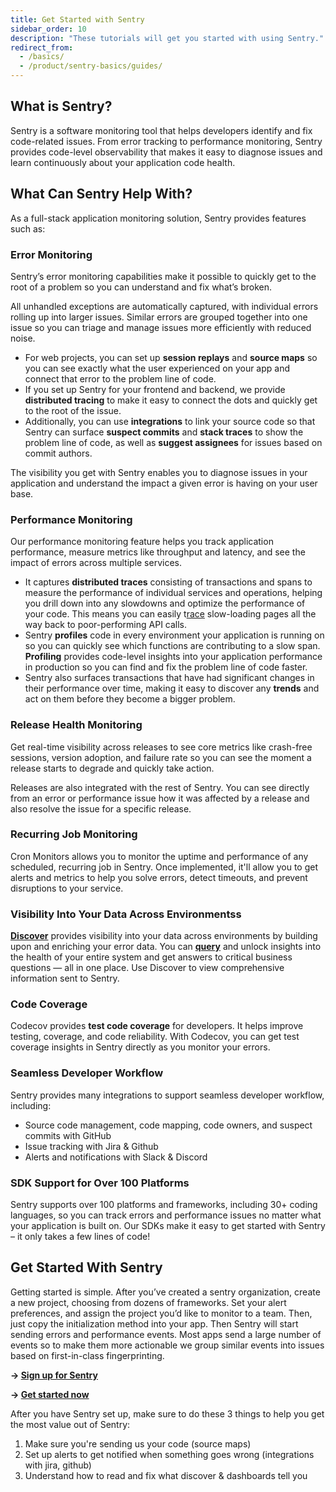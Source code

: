 ```yaml
---
title: Get Started with Sentry
sidebar_order: 10
description: "These tutorials will get you started with using Sentry."
redirect_from:
  - /basics/
  - /product/sentry-basics/guides/
---
```


## What is Sentry?

Sentry is a software monitoring tool that helps developers identify and fix code-related issues. From error tracking to performance monitoring, Sentry provides code-level observability that makes it easy to diagnose issues and learn continuously about your application code health.

## What Can Sentry Help With?

As a full-stack application monitoring solution, Sentry provides features such as:

### Error Monitoring

Sentry’s error monitoring capabilities make it possible to quickly get to the root of a problem so you can understand and fix what’s broken.

All unhandled exceptions are automatically captured, with individual errors rolling up into larger issues. Similar errors are grouped together into one issue so you can triage and manage issues more efficiently with reduced noise.

- For web projects, you can set up **session replays** and **source maps** so you can see exactly what the user experienced on your app and connect that error to the problem line of code.
- If you set up Sentry for your frontend and backend, we provide **distributed tracing** to make it easy to connect the dots and quickly get to the root of the issue.
- Additionally, you can use **integrations** to link your source code so that Sentry can surface **suspect commits** and **stack traces** to show the problem line of code, as well as **suggest assignees** for issues based on commit authors.

The visibility you get with Sentry enables you to diagnose issues in your application and understand the impact a given error is having on your user base.

### Performance Monitoring

Our performance monitoring feature helps you track application performance, measure metrics like throughput and latency, and see the impact of errors across multiple services.

- It captures **distributed traces** consisting of transactions and spans to measure the performance of individual services and operations, helping you drill down into any slowdowns and optimize the performance of your code. This means you can easily t[race](https://blog.sentry.io/find-the-root-cause-faster-with-trace-view-and-quick-trace/) slow-loading pages all the way back to poor-performing API calls.
- Sentry **profiles** code in every environment your application is running on so you can quickly see which functions are contributing to a slow span. **Profiling** provides code-level insights into your application performance in production so you can find and fix the problem line of code faster.
- Sentry also surfaces transactions that have had significant changes in their performance over time, making it easy to discover any **trends** and act on them before they become a bigger problem.

### Release Health Monitoring

Get real-time visibility across releases to see core metrics like crash-free sessions, version adoption, and failure rate so you can see the moment a release starts to degrade and quickly take action.

Releases are also integrated with the rest of Sentry. You can see directly from an error or performance issue how it was affected by a release and also resolve the issue for a specific release.

### Recurring Job Monitoring

Cron Monitors allows you to monitor the uptime and performance of any scheduled, recurring job in Sentry. Once implemented, it'll allow you to get alerts and metrics to help you solve errors, detect timeouts, and prevent disruptions to your service.

### Visibility Into Your Data Across Environmentss

[**Discover**](https://try.sentry-demo.com/demo/start/?scenario=discover&projectSlug=react&source=docs) provides visibility into your data across environments by building upon and enriching your error data. You can [**query**](https://try.sentry-demo.com/demo/start/?scenario=oneDiscoverQuery&projectSlug=react&source=docs) and unlock insights into the health of your entire system and get answers to critical business questions — all in one place. Use Discover to view comprehensive information sent to Sentry.

### Code Coverage

Codecov provides **test code coverage** for developers. It helps improve testing, coverage, and code reliability. With Codecov, you can get test coverage insights in Sentry directly as you monitor your errors.

### Seamless Developer Workflow

Sentry provides many integrations to support seamless developer workflow, including:

- Source code management, code mapping, code owners, and suspect commits with GitHub
- Issue tracking with Jira & Github
- Alerts and notifications with Slack & Discord

### SDK Support for Over 100 Platforms

Sentry supports over 100 platforms and frameworks, including 30+ coding languages, so you can track errors and performance issues no matter what your application is built on. Our SDKs make it easy to get started with Sentry – it only takes a few lines of code!

## Get Started With Sentry

Getting started is simple. After you’ve created a sentry organization, create a new project, choosing from dozens of frameworks. Set your alert preferences, and assign the project you’d like to monitor to a team. Then, just copy the initialization method into your app. Then Sentry will start sending errors and performance events. Most apps send a large number of events so to make them more actionable we group similar events into issues based on first-in-class fingerprinting.

**→ [Sign up for Sentry](https://sentry.io/signup/)**

**→ [Get started now](/product/sentry-basics/integrate-frontend/)**

After you have Sentry set up, make sure to do these 3 things to help you get the most value out of Sentry:

1. Make sure you're sending us your code (source maps)
2. Set up alerts to get notified when something goes wrong (integrations with jira, github)
3. Understand how to read and fix what discover & dashboards tell you

<PageGrid />
